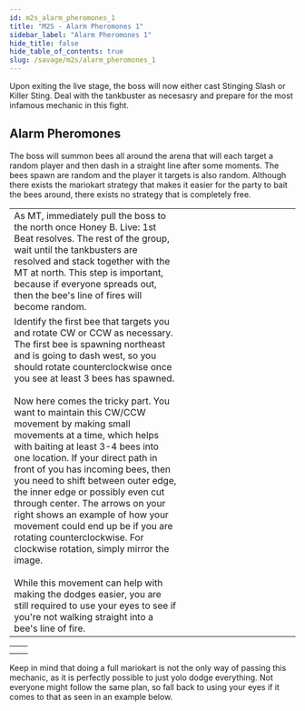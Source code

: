 ```yaml
---
id: m2s_alarm_pheromones_1
title: "M2S - Alarm Pheromones 1"
sidebar_label: "Alarm Pheromones 1"
hide_title: false
hide_table_of_contents: true
slug: /savage/m2s/alarm_pheromones_1
---
```


Upon exiting the live stage, the boss will now either cast <Tankbuster>Stinging Slash</Tankbuster> or <Tankbuster>Killer Sting</Tankbuster>. Deal with the tankbuster as necesasry and prepare for the most infamous mechanic in this fight.

## Alarm Pheromones

The boss will summon bees all around the arena that will each target a random player and then dash in a straight line after some moments. The bees spawn are random and the player it targets is also random. Although there exists the mariokart strategy that makes it easier for the party to bait the bees around, there exists no strategy that is completely free. 

<table width='80%'>
    <tr>
        <td width='60%'>As MT, immediately pull the boss to the north once Honey B. Live: 1st Beat resolves. The rest of the group, wait until the tankbusters are resolved and stack together with the MT at north. This step is important, because if everyone spreads out, then the bee's line of fires will become random.</td>
        <td><KittenAsset path='m2s/alarm_pheromones_1_part1.png' /></td>
    </tr>
    <tr>
        <td>Identify the first bee that targets you and rotate CW or CCW as necessary. The first bee is spawning northeast and is going to dash west, so you should rotate counterclockwise once you see at least 3 bees has spawned. <br /><br />Now here comes the tricky part. You want to maintain this CW/CCW movement by making small movements at a time, which helps with baiting at least 3-4 bees into one location. If your direct path in front of you has incoming bees, then you need to shift between outer edge, the inner edge or possibly even cut through center. The arrows on your right shows an example of how your movement could end up be if you are rotating counterclockwise. For clockwise rotation, simply mirror the image. <br /><br />While this movement can help with making the dodges easier, you are still required to use your eyes to see if you're not walking straight into a bee's line of fire.</td>
        <td><KittenAsset path='m2s/alarm_pheromones_1_part2.png' /><br /><KittenAsset path='m2s/alarm_pheromones_1_part3.png' /></td>
    </tr>
</table>

<table>
    <tr>
        <td><KittenAsset path='m2s/alarm_pheromones_1_example1.webm' /></td>
        <td><KittenAsset path='m2s/alarm_pheromones_1_example2.webm' /></td>
    </tr>
    <tr>
        <td><KittenAsset path='m2s/alarm_pheromones_1_example3.webm' /></td>
        <td><KittenAsset path='m2s/alarm_pheromones_1_example4.webm' /></td>
    </tr>
</table>

Keep in mind that doing a full mariokart is not the only way of passing this mechanic, as it is perfectly possible to just yolo dodge everything. Not everyone might follow the same plan, so fall back to using your eyes if it comes to that as seen in an example below.

<KittenAsset path='m2s/alarm_pheromones_1_yolo.webm' />
